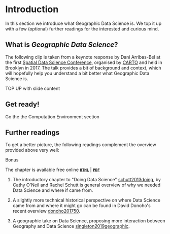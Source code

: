 # Introduction {#sec-intro .unnumbered}

In this section we introduce what Geographic Data Science is. We top it up with a few (optional) further readings for the interested and curious mind.

## **What is *Geographic Data Science*?**

The following clip is taken from a keynote response by Dani Arribas-Bel at the first [Spatial Data Science Conference](https://carto.com/spatial-data-conference/2017/), organised by [CARTO](https://carto.com/) and held in Brooklyn in 2017. The talk provides a bit of background and context, which will hopefully help you understand a bit better what Geographic Data Science is.

TOP UP with slide content

## **Get ready!**

Go the the Computation Environment section

## **Further readings**

To get a better picture, the following readings complement the overview provided above very well:

Bonus

The chapter is available free online [**`HTML`**](http://shop.oreilly.com/product/0636920028529.do) \| [**`PDF`**](http://cdn.oreillystatic.com/oreilly/booksamplers/9781449358655_sampler.pdf)

1.  The introductory chapter to \"Doing Data Science\" [schutt2013doing](https://darribas.org/gds_course/content/bA/concepts_A.html#id1), by Cathy O\'Neil and Rachel Schutt is general overview of why we needed Data Science and where if came from.

2.  A slightly more technical historical perspective on where Data Science came from and where it might go can be found in David Donoho\'s recent overview [donoho201750](https://darribas.org/gds_course/content/bA/concepts_A.html#id3).

3.  A geographic take on Data Science, proposing more interaction between Geography and Data Science [singleton2019geographic](https://darribas.org/gds_course/content/bA/concepts_A.html#id5).
